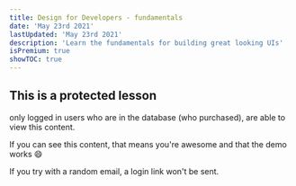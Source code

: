 ```yaml
---
title: Design for Developers - fundamentals
date: 'May 23rd 2021'
lastUpdated: 'May 23rd 2021'
description: 'Learn the fundamentals for building great looking UIs'
isPremium: true
showTOC: true
---
```


## This is a protected lesson

only logged in users who are in the database (who purchased), are able to view this content.

If you can see this content, that means you're awesome and that the demo works 😄

If you try with a random email, a login link won't be sent.
